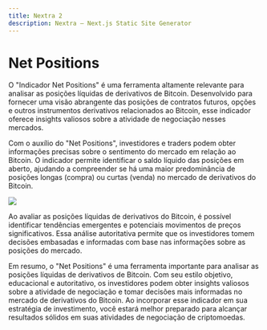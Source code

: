 ```yaml
---
title: Nextra 2
description: Nextra – Next.js Static Site Generator
---
```


# Net Positions

O "Indicador Net Positions" é uma ferramenta altamente relevante para analisar as posições líquidas de derivativos de Bitcoin. Desenvolvido para fornecer uma visão abrangente das posições de contratos futuros, opções e outros instrumentos derivativos relacionados ao Bitcoin, esse indicador oferece insights valiosos sobre a atividade de negociação nesses mercados.

Com o auxílio do "Net Positions", investidores e traders podem obter informações precisas sobre o sentimento do mercado em relação ao Bitcoin. O indicador permite identificar o saldo líquido das posições em aberto, ajudando a compreender se há uma maior predominância de posições longas (compra) ou curtas (venda) no mercado de derivativos do Bitcoin.

![](../../imgs/netpos.jpg)

Ao avaliar as posições líquidas de derivativos do Bitcoin, é possível identificar tendências emergentes e potenciais movimentos de preços significativos. Essa análise autoritativa permite que os investidores tomem decisões embasadas e informadas com base nas informações sobre as posições do mercado.

Em resumo, o "Net Positions" é uma ferramenta importante para analisar as posições líquidas de derivativos de Bitcoin. Com seu estilo objetivo, educacional e autoritativo, os investidores podem obter insights valiosos sobre a atividade de negociação e tomar decisões mais informadas no mercado de derivativos do Bitcoin. Ao incorporar esse indicador em sua estratégia de investimento, você estará melhor preparado para alcançar resultados sólidos em suas atividades de negociação de criptomoedas.
